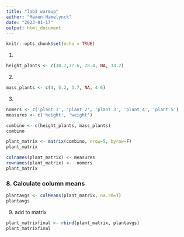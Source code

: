 ```yaml
---
title: "lab3 warmup"
author: "Maxen Hamelynck"
date: "2023-01-17"
output: html_document
---
```


```r
knitr::opts_chunk$set(echo = TRUE)
```
1.
```r
height_plants <- c(30.7,37.6, 28.4, NA, 33.2)

```
2.
```r
mass_plants <- c(4, 5.2, 3.7, NA, 4.6)


```
3.
```r
nomers <- c('plant 1', 'plant 2', 'plant 3', 'plant 4', 'plant 5')
measures <- c('height', 'weight')

```

```r
combino <- c(height_plants, mass_plants)
combino
```
```r
plant_matrix <- matrix(combino, nrow=5, byrow=F)
plant_matrix
```

```r
colnames(plant_matrix) <- measures
rownames(plant_matrix) <-  nomers 
plant_matrix
```
### 8. Calculate column means

```r
plantavgs <- colMeans(plant_matrix, na.rm=T)
plantavgs
```
9. add to matrix
```r
plant_matrixfinal <- rbind(plant_matrix, plantavgs)
plant_matrixfinal
```

